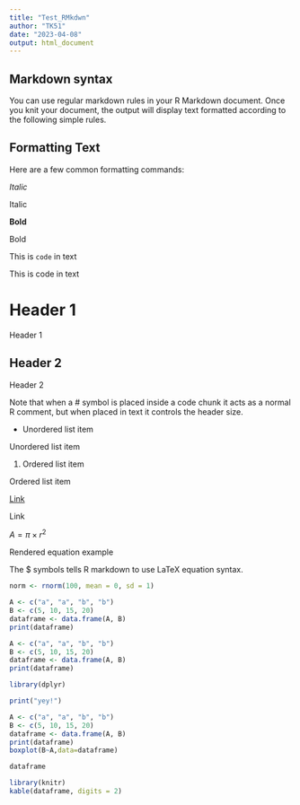 ```yaml
---
title: "Test_RMkdwn"
author: "TK51"
date: "2023-04-08"
output: html_document
---
```


## Markdown syntax

You can use regular markdown rules in your R Markdown document. Once you knit your document, the output will display text formatted according to the following simple rules.

## Formatting Text

Here are a few common formatting commands:

*Italic*

Italic

**Bold**

Bold

This is `code` in text

This is code in text

# Header 1

Header 1

## Header 2

Header 2

Note that when a # symbol is placed inside a code chunk it acts as a normal R comment, but when placed in text it controls the header size.

* Unordered list item

Unordered list item

1. Ordered list item

Ordered list item

[Link](https://www.google.com)

Link

$A = \pi \times r^{2}$

Rendered equation example

The $ symbols tells R markdown to use LaTeX equation syntax.

```r
norm <- rnorm(100, mean = 0, sd = 1)
```

```r
A <- c("a", "a", "b", "b")
B <- c(5, 10, 15, 20)
dataframe <- data.frame(A, B)
print(dataframe)
```

```r
A <- c("a", "a", "b", "b")
B <- c(5, 10, 15, 20)
dataframe <- data.frame(A, B)
print(dataframe)
```

```r
library(dplyr)
```

```r
print("yey!")
```
```r
A <- c("a", "a", "b", "b")
B <- c(5, 10, 15, 20)
dataframe <- data.frame(A, B)
print(dataframe)
boxplot(B~A,data=dataframe)
```

```r
dataframe
```
```r
library(knitr)
kable(dataframe, digits = 2)
```







